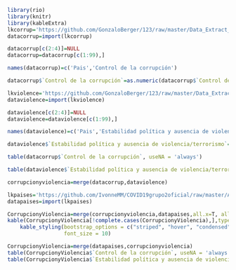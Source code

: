 
```r
library(rio)
library(knitr)
library(kableExtra)
lkcorrup='https://github.com/GonzaloBerger/123/raw/master/Data_Extract_From_Worldwide_Governance_control_of_corruption.xlsx'
datacorrup=import(lkcorrup)
```
```r
datacorrup[c(2:4)]=NULL
datacorrup=datacorrup[c(1:99),]
```
```r
names(datacorrup)=c('Pais','Control de la corrupción')
```
```r
datacorrup$`Control de la corrupción`=as.numeric(datacorrup$`Control de la corrupción`)
```
```r
lkviolence='https://github.com/GonzaloBerger/123/raw/master/Data_Extract_From_Worldwide_Governance_Indicators_political_stability_and_absence_of_violence.xlsx'
dataviolence=import(lkviolence)
```
```r
dataviolence[c(2:4)]=NULL
dataviolence=dataviolence[c(1:99),]
```
```r
names(dataviolence)=c('Pais','Estabilidad política y ausencia de violencia/terrorismo')
```
```r
dataviolence$`Estabilidad política y ausencia de violencia/terrorismo`=as.numeric(dataviolence$`Estabilidad política y ausencia de violencia/terrorismo`)
```
```r
table(datacorrup$`Control de la corrupción`, useNA = 'always')
```
```r
table(dataviolence$`Estabilidad política y ausencia de violencia/terrorismo`, useNA = 'always')
```
```r
corrupcionyviolencia=merge(datacorrup,dataviolence)
```
```r
lkpaises='https://github.com/IvonneMM/COVID19grupo2oficial/raw/master/America%20y%20Europa3%20(3)%20(1)%20(1).xls'
datapaises=import(lkpaises) 
```
```r
CorrupcionyViolencia=merge(corrupcionyviolencia,datapaises,all.x=T, all.y=T)
kable(CorrupcionyViolencia[!complete.cases(CorrupcionyViolencia),],type='html')%>%
    kable_styling(bootstrap_options = c("striped", "hover", "condensed", "responsive"),
                  font_size = 10)
```
```r
CorrupcionyViolencia=merge(datapaises,corrupcionyviolencia)
table(CorrupcionyViolencia$`Control de la corrupción`, useNA = 'always')
table(CorrupcionyViolencia$`Estabilidad política y ausencia de violencia/terrorismo`, useNA = 'always')
```



